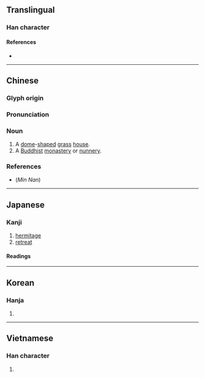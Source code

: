 {{also|菴}}
{{character info/new}}
==Translingual==

===Han character===
{{Han char|rn=53|rad=广|as=08|sn=11|four=00216|canj=IKLU|ids=⿸广奄}}

====References====
* {{Han ref|kx=0347.160|dkj=09369|dj=0657.240|hdz=20887.060|uh=5EB5|ud=24245|bh=B167|bd=45415}}

----

==Chinese==
{{zh-forms|alt=广,菴}}

===Glyph origin===
{{Han etym}}

===Pronunciation===
{{zh-pron
|m=ān
|c=am1
|mn=am
|oc=y
|mc=y
|cat=n
}}

===Noun===
{{zh-noun}}

# A [[dome]]-[[shape]]d [[grass]] [[house]].
# A [[Buddhist]] [[monastery]] or [[nunnery]].

===References===
* (''Min Nan'') {{R:nan:tdj|325|v=1|p=23}}

{{zh-cat|Buddhism}}

----

==Japanese==

===Kanji===
{{ja-kanji|grade=|rs=广08}}

# [[hermitage]]
# [[retreat]]

====Readings====
{{ja-readings
|on=あん
|kun=いおり-
}}

----

==Korean==

===Hanja===
{{ko-hanja|hangeul=암|eumhun=암자|rv=am|mr=am}}

# {{defn|lang=ko|sort=广08}}

----

==Vietnamese==

===Han character===
{{vi-readings|rs=广08|hanviet=[[am]], [[im]]}}

# {{defn|lang=vi|sort=广08}}